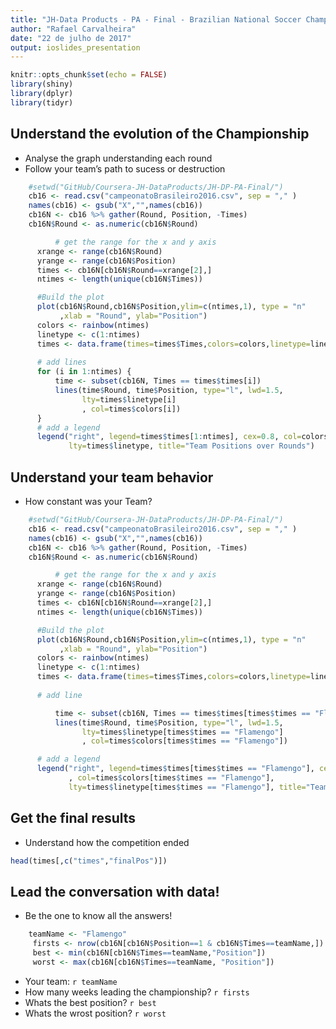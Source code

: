 ```yaml
---
title: "JH-Data Products - PA - Final - Brazilian National Soccer Championship 2016"
author: "Rafael Carvalheira"
date: "22 de julho de 2017"
output: ioslides_presentation
---
```


```r
knitr::opts_chunk$set(echo = FALSE)
library(shiny)
library(dplyr)
library(tidyr)
```


## Understand the evolution of the Championship

- Analyse the graph understanding each round
- Follow your team's path to sucess or destruction

```r
    #setwd("GitHub/Coursera-JH-DataProducts/JH-DP-PA-Final/")
    cb16 <- read.csv("campeonatoBrasileiro2016.csv", sep = "," )
    names(cb16) <- gsub("X","",names(cb16))
    cb16N <- cb16 %>% gather(Round, Position, -Times)
    cb16N$Round <- as.numeric(cb16N$Round)

          # get the range for the x and y axis 
      xrange <- range(cb16N$Round) 
      yrange <- range(cb16N$Position) 
      times <- cb16N[cb16N$Round==xrange[2],]
      ntimes <- length(unique(cb16N$Times))

      #Build the plot
      plot(cb16N$Round,cb16N$Position,ylim=c(ntimes,1), type = "n"
           ,xlab = "Round", ylab="Position")
      colors <- rainbow(ntimes) 
      linetype <- c(1:ntimes)
      times <- data.frame(times=times$Times,colors=colors,linetype=linetype, finalPos=times$Position)
      
      # add lines 
      for (i in 1:ntimes) { 
          time <- subset(cb16N, Times == times$times[i]) 
          lines(time$Round, time$Position, type="l", lwd=1.5,
                lty=times$linetype[i]
                , col=times$colors[i]) 
      }
      # add a legend 
      legend("right", legend=times$times[1:ntimes], cex=0.8, col=colors,
             lty=times$linetype, title="Team Positions over Rounds")
```

## Understand your team behavior

- How constant was your Team?

```r
    #setwd("GitHub/Coursera-JH-DataProducts/JH-DP-PA-Final/")
    cb16 <- read.csv("campeonatoBrasileiro2016.csv", sep = "," )
    names(cb16) <- gsub("X","",names(cb16))
    cb16N <- cb16 %>% gather(Round, Position, -Times)
    cb16N$Round <- as.numeric(cb16N$Round)

          # get the range for the x and y axis 
      xrange <- range(cb16N$Round) 
      yrange <- range(cb16N$Position) 
      times <- cb16N[cb16N$Round==xrange[2],]
      ntimes <- length(unique(cb16N$Times))

      #Build the plot
      plot(cb16N$Round,cb16N$Position,ylim=c(ntimes,1), type = "n"
           ,xlab = "Round", ylab="Position")
      colors <- rainbow(ntimes) 
      linetype <- c(1:ntimes)
      times <- data.frame(times=times$Times,colors=colors,linetype=linetype, finalPos=times$Position)
      
      # add line 

          time <- subset(cb16N, Times == times$times[times$times == "Flamengo"]) 
          lines(time$Round, time$Position, type="l", lwd=1.5,
                lty=times$linetype[times$times == "Flamengo"]
                , col=times$colors[times$times == "Flamengo"]) 

      # add a legend 
      legend("right", legend=times$times[times$times == "Flamengo"], cex=0.8
             , col=times$colors[times$times == "Flamengo"],
             lty=times$linetype[times$times == "Flamengo"], title="Team Positions over Rounds")
```


## Get the final results

- Understand how the competition ended
```r
head(times[,c("times","finalPos")])
```

## Lead the conversation with data!

- Be the one to know all the answers!

```r
    teamName <- "Flamengo"
     firsts <- nrow(cb16N[cb16N$Position==1 & cb16N$Times==teamName,])
     best <- min(cb16N[cb16N$Times==teamName,"Position"])
     worst <- max(cb16N[cb16N$Times==teamName, "Position"])
```
 
* Your team: `r teamName` 
* How many weeks leading the championship? `r firsts` 
* Whats the best position? `r best` 
* Whats the wrost position? `r worst` 